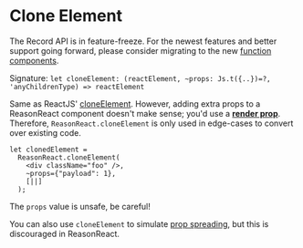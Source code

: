 # Clone Element

<Warn>

The Record API is in feature-freeze. For the newest features and better support going forward, please consider migrating to the new <a href="/docs/reason-react/latest/components">function components</a>.

</Warn>

Signature: `let cloneElement: (reactElement, ~props: Js.t({..})=?, 'anyChildrenType) => reactElement`

Same as ReactJS' [cloneElement](https://reactjs.org/docs/react-api.html#cloneelement). However, adding extra props to a ReasonReact component doesn't make sense; you'd use a [**render prop**](https://reactjs.org/docs/render-props.html). Therefore, `ReasonReact.cloneElement` is only used in edge-cases to convert over existing code.

```reason
let clonedElement =
  ReasonReact.cloneElement(
    <div className="foo" />,
    ~props={"payload": 1},
    [||]
  );
```

The `props` value is unsafe, be careful!

You can also use `cloneElement` to simulate [prop spreading](props-spread.md), but this is discouraged in ReasonReact.
